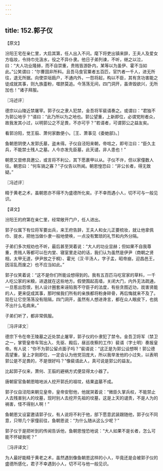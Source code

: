 ```yaml
---
---
---
```

title: 152.郭子仪
---



【原文】

汾阳王宅在亲仁里，大启其第，任人出入不问。麾下将吏出镇来辞，王夫人及爱女方临妆，令持巾兑汲水，役之不异仆隶。他日子弟列谏，不听，继之以泣，曰：“大人功业隆赫，而不自崇重，贵贱皆游卧内，某等以为虽伊、霍不当如此。”公笑谓曰：“尔曹固非所料。且吾马食官粟者五百匹，官饩者一千人，进无所往，退无所据。向使崇垣扃户，不通内外，一怨将起，构以不臣，其有贪功害能之徒成就其事，则九族齑粉，噬脐莫追。今荡荡无间，四门洞开，虽谗毁欲兴，无所加也！”诸子拜服。

〖冯述评〗

德宗以山陵近禁屠宰。郭子仪之隶人犯禁，金吾将军裴谞奏之。或谓曰：“君独不为郭公地乎？”谞曰：“此乃所以为之地也。郭公望重，上新即位，必谓党附者众，故我发其小过，以明郭公之不足畏，不亦可乎？”若谞者，可谓郭公之益友矣。

看郭汾阳，觉王翦、萧何家数便小。［王、萧事见《委虵部》。］

鱼朝恩阴使人发郭氏墓，盗未得。子仪自泾阳来朝，帝唁之，即号泣曰：“臣久主兵，不能禁士残人之墓。人今亦发先臣墓，此天谴，非人患也！”

朝恩又尝修具邀公，或言将不利公，其下愿裹甲以从。子仪不许，但以家僮数人往。朝恩曰：“何车骑之寡？”子仪告以所闻。朝恩惶恐曰：“非公长者，得无致疑。”

〖冯述评〗

精于黄老之术，虽朝恩亦不得不为盛德所化矣。子不幸而遇小人，切不可与一般见识。

【译文】

汾阳王的府第在亲仁里，经常敞开门户，任人进出。

郭子仪属下有位将军要出兵，来王府告辞，王夫人和女儿正要梳妆，就让他拿佩巾、提水，把他当做仆隶一般地使唤，一点没有繁琐的礼节和内外分隔。

子弟们多次规劝也不听，最后甚至哭着说：“大人的功业显赫；但如果不自我尊重，贵贱人等都可以在内堂、寝室里走动的话，我们认为虽然是伊尹（商朝之贤相，太甲无道，伊尹放之于桐）、霍光（汉·平汤人，字子孟，昭帝崩，迎昌邑王，因淫乱而废之）也不应当如此。”

郭子仪笑着说：“这不是你们所能设想得到的。我有五百匹马吃官家的草料，一千人吃公家的米粮，进退就在这些地方。假使围起高墙，关闭大门，内外无法疏通，一旦惹出怨恨，别人设计圈套来诬陷我不守臣子的法度，有些贪图近功，戕害贤能的人，更来促成其事，那时候我们所有的亲族都将粉身碎骨，再后悔就来不及了。现在让它空荡荡没有阻隔，四门洞开，虽然有人想进谗言，都在众人眼皮下，也挑不出什么毛病来。”

子弟们听了，都非常佩服。

〖冯评译文〗

德宗下令在帝王陵墓之近处禁止屠宰，郭子仪的仆隶犯了禁令。金吾卫将军（禁卫之一，掌管皇帝车驾出入、先驱、殿后，昼巡夜察的工作）裴谞（字士明）奏报皇帝。有人说：“你不为郭公留点面子吗？”裴谞说：“这正是为郭公设想啊！郭公德高望重，皇上才刚即位，一定会认为他党羽庞大，所以我举发他的小过失，以表明郭公是不足畏的，不是很好吗？”像裴谞此人，真可说是郭公的益友。

比起郭子仪来，萧何、王翦的避祸方式便显得太小器了。

唐朝宦官鱼朝恩暗地派人挖开郭氏的祖坟，结果盗墓不成。

郭子仪自泾阳来朝见皇帝，皇帝安慰他，他就哭着说：“微臣久掌兵权，不能禁止人去残害别人的坟墓，现时别人去挖开先祖的坟墓，这是上天的谴责，不是人为的祸害，怪不得别人啊！”

鱼朝恩又设宴邀请郭子仪，有人说将不利于他，部下愿意武装跟随他，郭子仪不同意，只带几个家僮前往，鱼朝恩说：“为什么随从这么少呢？”

郭子仪于是把听到的传闻告诉他，鱼朝恩惶恐地说：“大人如果不是长者，怎么可能不怀疑我呢？”

〖冯评译文〗

为人最好能精于黄老之术，虽然遇到像鱼朝恩这样的小人，毕竟还是会被郭子仪的盛德所感化，君子不幸遇到小人，切不可与他一般见识。